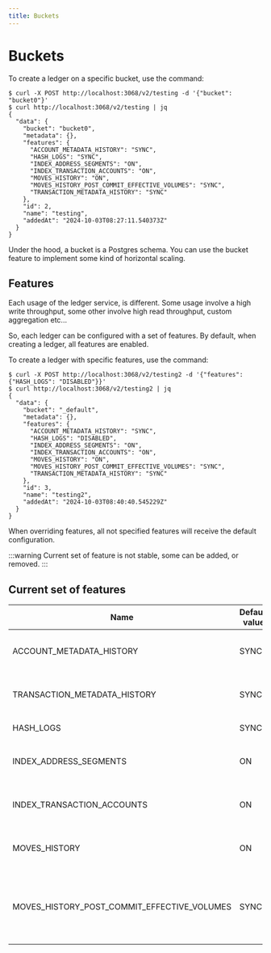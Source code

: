 ```yaml
---
title: Buckets
---
```

# Buckets

To create a ledger on a specific bucket, use the command:

```shell
$ curl -X POST http://localhost:3068/v2/testing -d '{"bucket": "bucket0"}'
$ curl http://localhost:3068/v2/testing | jq
{
  "data": {
    "bucket": "bucket0",
    "metadata": {},
    "features": {
      "ACCOUNT_METADATA_HISTORY": "SYNC",
      "HASH_LOGS": "SYNC",
      "INDEX_ADDRESS_SEGMENTS": "ON",
      "INDEX_TRANSACTION_ACCOUNTS": "ON",
      "MOVES_HISTORY": "ON",
      "MOVES_HISTORY_POST_COMMIT_EFFECTIVE_VOLUMES": "SYNC",
      "TRANSACTION_METADATA_HISTORY": "SYNC"
    },
    "id": 2,
    "name": "testing",
    "addedAt": "2024-10-03T08:27:11.540373Z"
  }
}
```

Under the hood, a bucket is a Postgres schema. You can use the bucket feature to implement some kind of horizontal scaling.

## Features

Each usage of the ledger service, is different.
Some usage involve a high write throughput, some other involve high read throughput, custom aggregation etc...

So, each ledger can be configured with a set of features. By default, when creating a ledger, all features are enabled.

To create a ledger with specific features, use the command:
```shell
$ curl -X POST http://localhost:3068/v2/testing2 -d '{"features": {"HASH_LOGS": "DISABLED"}}'
$ curl http://localhost:3068/v2/testing2 | jq
{
  "data": {
    "bucket": "_default",
    "metadata": {},
    "features": {
      "ACCOUNT_METADATA_HISTORY": "SYNC",
      "HASH_LOGS": "DISABLED",
      "INDEX_ADDRESS_SEGMENTS": "ON",
      "INDEX_TRANSACTION_ACCOUNTS": "ON",
      "MOVES_HISTORY": "ON",
      "MOVES_HISTORY_POST_COMMIT_EFFECTIVE_VOLUMES": "SYNC",
      "TRANSACTION_METADATA_HISTORY": "SYNC"
    },
    "id": 3,
    "name": "testing2",
    "addedAt": "2024-10-03T08:40:40.545229Z"
  }
}
```

When overriding features, all not specified features will receive the default configuration.

:::warning
Current set of feature is not stable, some can be added, or removed.
:::

## Current set of features

| Name                         | Default value | Possible configuration | Description                                                      |
|------------------------------|---------------|------------------------|------------------------------------------------------------------|
| ACCOUNT_METADATA_HISTORY     | SYNC          | SYNC \| DISABLED       | Historize metadata changes on accounts                           |
| TRANSACTION_METADATA_HISTORY | SYNC          | SYNC \| DISABLED       | Historize metadata changes on transactions                       |
| HASH_LOGS                    | SYNC          | SYNC \| DISABLED       | [Hash logs](#hashed-log)                                         |
| INDEX_ADDRESS_SEGMENTS       | ON            | ON \| OFF              | Index accounts addresses segments                                |
| INDEX_TRANSACTION_ACCOUNTS   | ON            | ON \| OFF              | Index transactions accounts set                                  |
| MOVES_HISTORY                | ON            | ON \| OFF              | [Historize funds movements by account](#funds-movements-history) |
| MOVES_HISTORY_POST_COMMIT_EFFECTIVE_VOLUMES | SYNC          | SYNC \| DISABLED       | Compute and maintains post commit effective volumes              |
 
